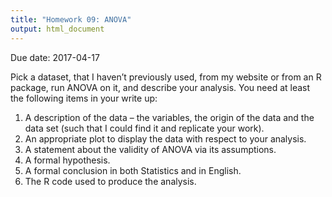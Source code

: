 ```yaml
---
title: "Homework 09: ANOVA"
output: html_document
---
```


Due date: 2017-04-17

Pick a dataset, that I haven't previously used, from my website or from an R package, run ANOVA on it, and describe your analysis.  You need at least the following items in your write up:

1. A description of the data -- the variables, the origin of the data and the data set (such that I could find it and replicate your work).
2. An appropriate plot to display the data with respect to your analysis.
3. A statement about the validity of ANOVA via its assumptions.
4. A formal hypothesis.
5. A formal conclusion in both Statistics and in English.
6. The R code used to produce the analysis.

